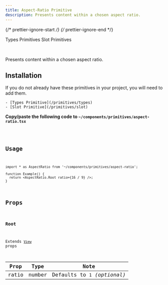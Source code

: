 ```yaml
---
title: Aspect-Ratio Primitive
description: Presents content within a chosen aspect ratio.
---
```


{/* prettier-ignore-start */}
{/* prettier-ignore-end */}


<LinkButton href='/primitives/types'>Types Primitives</LinkButton>
<LinkButton href='/primitives/slot'>Slot Primitives</LinkButton>

<br />

Presents content within a chosen aspect ratio.

## Installation

<Aside title="Uses shared primitives">
    If you do not already have these primitives in your project, you will need to add them.

    - [Types Primitive](/primitives/types)
    - [Slot Primitive](/primitives/slot)

</Aside>

**Copy/paste the following code to `~/components/primitives/aspect-ratio.tsx`**

<Code code={importedCode} lang='tsx' title='~/components/primitives/aspect-ratio.tsx' />

## Usage

```tsx
import * as AspectRatio from '~/components/primitives/aspect-ratio';

function Example() {
  return <AspectRatio.Root ratio={16 / 9} />;
}
```

## Props

### Root

Extends [`View`](https://reactnative.dev/docs/view#props) props

| Prop  |  Type  |             Note             |
| :---: | :----: | :--------------------------: |
| ratio | number | Defaults to `1` _(optional)_ |

